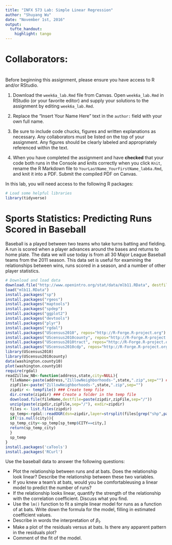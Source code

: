 ```yaml
---
title: "INFX 573 Lab: Simple Linear Regression"
author: "Shuyang Wu"
date: "November 1st, 2016"
output: 
  tufte_handout:
    highlight: tango
---
```


\marginnote{\textcolor{blue}{Don't forget to list the full names of your collaborators!}}

# Collaborators: 

# \textbf{Instructions:}

Before beginning this assignment, please ensure you have access to R and/or RStudio. 

1. Download the `week6a_lab.Rmd` file from Canvas. Open `week6a_lab.Rmd` in RStudio (or your favorite editor) and supply your solutions to the assignment by editing `week6a_lab.Rmd`. 

2. Replace the "Insert Your Name Here" text in the `author:` field with your own full name.

3. Be sure to include code chucks, figures and written explanations as necessary. Any collaborators must be listed on the top of your assignment. Any figures should be clearly labeled and appropriately referenced within the text. 

5. When you have completed the assignment and have **checked** that your code both runs in the Console and knits correctly when you click `Knit`, rename the R Markdown file to `YourLastName_YourFirstName_lab6a.Rmd`, and knit it into a PDF. Submit the compiled PDF on Canvas.

In this lab, you will need access to the following R packages:

```r
# Load some helpful libraries
library(tidyverse)
```

# Sports Statistics: Predicting Runs Scored in Baseball

Baseball is a played between two teams who take turns batting and fielding. A run is scored when a player advances around the bases and returns to home plate. The data we will use today is from all 30 Major League Baseball teams from the 2011 season. This data set is useful for examining the relationships between wins, runs scored in a season, and a number of other player statistics.

\marginnote{\textcolor{blue}{Note: More info on the data can be found here: https://www.openintro.org/stat/data/mlb11.php}}

```r
# Download and load data
download.file("http://www.openintro.org/stat/data/mlb11.RData", destfile = "mlb11.RData")
load("mlb11.RData")
install.packages("sp")
install.packages("rgeos")
install.packages("maptools")
install.packages("spdep")
install.packages("ggplot2")
install.packages("devtools")
install.packages("plyr")
install.packages("rgdal")
install.packages("UScensus2010", repos="http://R-Forge.R-project.org")
install.packages("UScensus2010county", repos="http://R-Forge.R-project.org")
install.packages("UScensus2010tract", repos="http://R-Forge.R-project.org")
install.packages("UScensus2010cdp", repos="http://R-Forge.R-project.org")
library(UScensus2010)
library(UScensus2010county)
data(washington.county10)
plot(washington.county10)
require(rgdal)
readZillow_NB<-function(address,state,city=NULL){
  fileName<-paste(address,"ZillowNeighborhoods-",state,".zip",sep="") ##full address of zip file
  zipFile<-paste("ZillowNeighborhoods-",state,".zip",sep="")
  zipdir <- tempfile() ### Create temp file
  dir.create(zipdir) ### Create a folder in the temp file
  download.file(fileName,destfile=paste(zipdir,zipFile,sep="/"))
  unzip(paste(zipdir,zipFile,sep="/"), exdir=zipdir)
  files <- list.files(zipdir)
  sp_temp<-rgdal::readOGR(dsn=zipdir,layer=strsplit(files[grep("shp",paste(files,"0",sep=""))],"\\.")[[1]][1])
  if(!is.null(city)){
  sp_temp_city<-sp_temp[sp_temp$CITY==city,]
  return(sp_temp_city)
  }
  sp_temp
}
install.packages('caTools')
install.packages('RCurl')

```

Use the baseball data to answer the following questions:

* Plot the relationship between runs and at bats. Does the relationship look linear? Describe the relationship between these two variables.
* If you knew a team’s at bats, would you be comfortableusing a linear model to predict the number of runs?
* If the relationship looks linear, quantify the strength of the relationship with the correlation coefficient. Discuss what you find.
* Use the `lm()` function to fit a simple linear model for runs as a function of at bats. Write down the formula for the model, filling in estimated coefficient values.
* Describe in words the interpretation of $\beta_1$.
* Make a plot of the residuals versus at bats. Is there any apparent pattern in the residuals plot?
* Comment of the fit of the model.
